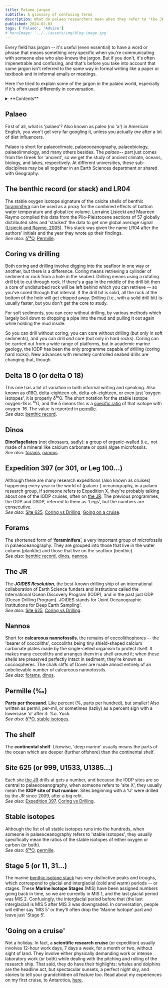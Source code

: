 ```yaml
---
title: Palaeo jargon
subtitle: A glossary of confusing terms
description: What do palaeo researchers mean when they refer to ‘the JR’? What’s ‘Stage 5’?
published: 2024-02-03
tags: ['Palaeo', 'Advice']
# heroImage: '../../assets/img/blog-image.jpg'
---
```


Every field has jargon -- it's useful (even essential) to have a word or phrase that means something very specific when you're communicating with someone else who also knows the jargon. But if you don't, it's often impenetrable and confusing, and that's before you take into account that some jargon isn't referred to the same way in formal writing like a paper or textbook and in informal emails or meetings.

Here I've tried to explain some of the jargon in the palaeo world, especially if it's often used differently in conversation.

<details>
  <summary>**Contents**</summary>
  [Palaeo](#palaeo)\
  [The benthic record (or stack) and LR04](#the-benthic-record-or-stack-and-lr04)\
  [Coring vs drilling](#coring-vs-drilling)\
  [Delta 18 O (or delta O 18)](#delta-18-o-or-delta-o-18)\
  [Dinos](#dinos)\
  [Expedition 397 (or 301, or Leg 100...)](#expedition-397-or-301-or-leg-100)\
  [Forams](#forams)\
  [The JR](#the-jr)\
  [Nannos](#nannos)\
  [Permille (‰)](#permille)\
  [The shelf](#the-shelf)\
  [Site 625 (or 999, U1533, U1385...)](#site-625-or-999-u1533-u1385)\
  [Stable isotopes](#stable-isotopes)\
  [Stage 5 (or 11, 31...)](#stage-5-or-11-31)\
  ['Going on a cruise'](#going-on-a-cruise)
</details>

## Palaeo

First of all, what is 'palaeo'? Also known as paleo (no 'a') in American English, you won't get very far googling it, unless you actually _are_ after a lot of diet influencers.

Palaeo is short for palaeoclimate, palaeoceanography, palaeobiology, palaeolimnology, and many others besides. The _palaeo_-- part just comes from the Greek for 'ancient', so we get the study of ancient climate, oceans, biology, and lakes, respectively. At different universities, these sub-disciplines may be all together in an Earth Sciences department or shared with Geography.

## The benthic record (or stack) and LR04

The stable oxygen isotope signature of the calcite shells of benthic [foraminifera](#forams) can be used as a proxy for the combined effects of bottom water temperature and global ice volume. Lorraine Lisiecki and Maureen Raymo compiled this data from the Plio-Pleistocene sections of 57 globally distributed sites and 'stacked' the data to get one global average signal [(Lisiecki and Raymo, 2005)](https://doi.org/10.1029/2004PA001071). This stack was given the name LR04 after the authors' initials and the year they wrote up their findings.\
_See also_: [δ¹⁸O](#delta-18-o-or-delta-o-18), [Permille](#permille).

## Coring vs drilling

Both coring and drilling involve digging into the seafloor in one way or another, but there is a difference. Coring means retrieving a cylinder of sediment or rock from a hole in the seabed. Drilling means using a rotating drill bit to cut through rock. If there's a gap in the middle of the drill bit then a core of undisturbed rock will be left behind which you can retrieve -- so you've cored through that interval. If the drill bit is solid, all the rock at the bottom of the hole will get chipped away. Drilling (i.e., with a solid drill bit) is usually faster, but you don't get the core to study.

For soft sediments, you can core without drilling, by various methods which largely boil down to dropping a pipe into the mud and pulling it out again while holding the mud inside.

So you can drill without coring, you can core without drilling (but only in soft sediments), and you can drill _and_ core (but only in hard rocks). Coring can be carried out from a wide range of platforms, but in academic marine geology, the IODP has been the only programme capable of drilling (coring hard rocks). New advances with remotely controlled seabed drills are changing that, though.

## Delta 18 O (or delta O 18)

This one has a lot of variation in both informal writing and speaking. Also known as d18O, delta-eighteen-oh, delta-oh-eighteen, or even just 'oxygen isotopes', it is properly δ¹⁸O. The short notation for the stable isotope oxygen-18 is ¹⁸O, and the δ means this is a [specific ratio](https://en.wikipedia.org/wiki/%CE%9418O) of that isotope with oxygen-16. The value is reported in [permille](#permille).\
_See also_: [benthic record](#the-benthic-record-or-stack-and-lr04).

## Dinos

**Dinoflagellates** (not dinosaurs, sadly): a group of organic-walled (i.e., not made of a mineral like calcium carbonate or opal) algae microfossils.\
_See also_: [forams](#forams), [nannos](#nannos).

## Expedition 397 (or 301, or Leg 100...)

Although there are many research expeditions (also known as cruises) happening every year in the world of (palaeo-) oceanography, in a palaeo research group, if someone refers to Expedition X, they're probably talking about one of the IODP cruises, often on [the JR](#the-jr). The previous programmes, the ODP and DSDP, referred to them as 'Legs', but the numbers are consecutive.\
_See also_: [Site 625](#site-625-or-999-u1533-u1385), [Coring vs Drilling](#coring-vs-drilling), [Going on a cruise](#going-on-a-cruise).

## Forams

The shortened form of ‘**foraminifera**’, a very important group of microfossils in palaeoceanography. They are grouped into those that live in the water column (planktic) and those that live on the seafloor (benthic).\
_See also_: [benthic record](#the-benthic-record-or-stack-and-lr04), [dinos](#dinos), [nannos](#nannos).

## The JR

The **_JOIDES Resolution_**, the best-known drilling ship of an international collaboration of Earth Science funders and institutions called the International Ocean Discovery Program (IODP), and in the past just ODP (Ocean Drilling Program). JOIDES stands for 'Joint Oceanographic Institutions for Deep Earth Sampling'.\
_See also_: [Site 625](#site-625-or-999-u1533-u1385), [Coring vs Drilling](#coring-vs-drilling).

## Nannos

Short for **calcareous nannofossils**, the remains of coccolithophores -- the 'bearer of coccoliths', coccoliths being tiny shield-shaped calcium carbonate plates made by the single-celled organism to protect itself. It makes many coccoliths and arranges them in a shell around it; when these shells are preserved perfectly intact in sediment, they're known as coccospheres. The chalk cliffs of Dover are made almost entirely of an unbelievable number of calcareous nannofossils.\
_See also_: [forams](#forams), [dinos](#dinos).

## Permille (‰)

**Parts per thousand**. Like percent (%, parts per hundred), but smaller! Also written as permil, per-mil, or sometimes (lazily) as a percent sign with a lowercase 'o' after it: %o. Yuck.\
_See also_: [δ¹⁸O](#delta-18-o-or-delta-o-18), [stable isotopes](#stable-isotopes).

## The shelf

The **continental shelf**. Likewise, 'deep marine' usually means the parts of the ocean which are deeper (further offshore) than the continental shelf.

## Site 625 (or 999, U1533, U1385...)

Each site [the JR](#the-jr) drills at gets a number, and because the IODP sites are so central to palaeoceanography, when someone refers to 'site X', they usually mean the **IODP site of that number**. Sites beginning with a 'U' were drilled by the JR since 2009, after a big refit.\
_See also_: [Expedition 397](#expedition-397-or-301-or-leg-100), [Coring vs Drilling](#coring-vs-drilling).

## Stable isotopes

Although the list of all stable isotopes runs into the hundreds, when someone in palaeoceanography refers to 'stable isotopes', they usually specifically mean the ratios of the stable isotopes of either oxygen or carbon (or both).\
_See also_: [δ¹⁸O](#delta-18-o-or-delta-o-18), [permille](#permille).

## Stage 5 (or 11, 31...)

The marine [benthic isotope stack](#the-benthic-record-or-stack-and-lr04) has very distinctive peaks and troughs, which correspond to glacial and interglacial (cold and warm) periods -- or stages. These **Marine Isotope Stages** (MIS) have been assigned numbers going back in time, so we are currently in MIS 1, and the last glacial period was MIS 2. Confusingly, the interglacial period before that (the last interglacial) is MIS 5 after MIS 3 was downgraded. In conversation, people will either say 'MIS 5' or they'll often drop the 'Marine Isotope' part and leave just 'Stage 5'.

## 'Going on a cruise'

Not a holiday. In fact, a **scientific research cruise** (or expedition) usually involves 12-hour work days, 7 days a week, for a month or two, without sight of land. They involve either physically demanding work or intense laboratory work (or both) while dealing with the pitching and rolling of the research ship. That said, they do have their highlights: whales and dolphins are the headline act, but spectacular sunsets, a perfect night sky, and stories to tell your grandchildren all feature too. Read about my experiences on my first cruise, to Antarctica, [here](/posts/polar-post).
